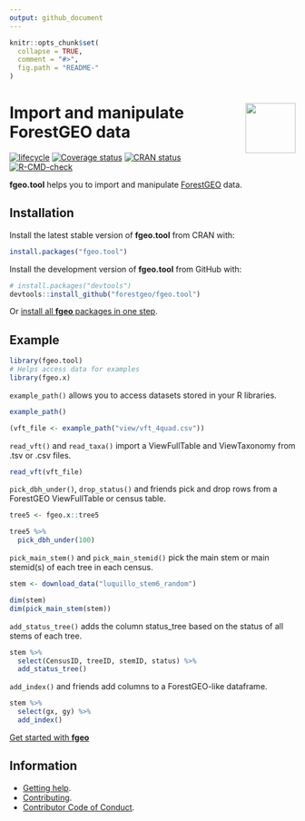 ```yaml
---
output: github_document
---
```


<!-- README.md is generated from README.Rmd. Please edit that file -->

```r
knitr::opts_chunk$set(
  collapse = TRUE,
  comment = "#>",
  fig.path = "README-"
)
```

# <img src="https://i.imgur.com/vTLlhbp.png" align="right" height=88 /> Import and manipulate ForestGEO data

<!-- badges: start -->
[![lifecycle](https://img.shields.io/badge/lifecycle-maturing-blue.svg)](https://lifecycle.r-lib.org/articles/stages.html)
[![Coverage status](https://coveralls.io/repos/github/forestgeo/fgeo.tool/badge.svg)](https://coveralls.io/github/forestgeo/fgeo.tool)
[![CRAN status](https://www.r-pkg.org/badges/version/fgeo.tool)](https://cran.r-project.org/package=fgeo.tool)
[![R-CMD-check](https://github.com/forestgeo/fgeo.tool/workflows/R-CMD-check/badge.svg)](https://github.com/forestgeo/fgeo.tool/actions)
<!-- badges: end -->

__fgeo.tool__ helps you to import and manipulate [ForestGEO](<https://forestgeo.si.edu/>) data.

## Installation

Install the latest stable version of **fgeo.tool** from CRAN with:

```R
install.packages("fgeo.tool")
```

Install the development version of **fgeo.tool** from GitHub with:

```R
# install.packages("devtools")
devtools::install_github("forestgeo/fgeo.tool")
```

Or [install all **fgeo** packages in one step](https://forestgeo.github.io/fgeo//index.html#installation).

## Example

```r
library(fgeo.tool)
# Helps access data for examples
library(fgeo.x)
```

`example_path()` allows you to access datasets stored in your R libraries.

```r
example_path()

(vft_file <- example_path("view/vft_4quad.csv"))
```

`read_vft()` and `read_taxa()` import a ViewFullTable and ViewTaxonomy from .tsv or .csv files.

```r
read_vft(vft_file)
```

`pick_dbh_under()`, `drop_status()` and friends pick and drop rows from a ForestGEO ViewFullTable or census table.

```r
tree5 <- fgeo.x::tree5

tree5 %>% 
  pick_dbh_under(100)
```

`pick_main_stem()` and `pick_main_stemid()` pick the main stem or main stemid(s) of each tree in each census.

```r
stem <- download_data("luquillo_stem6_random")

dim(stem)
dim(pick_main_stem(stem))
```

`add_status_tree()` adds the column status_tree based on the status of all stems of each tree.

```r
stem %>% 
  select(CensusID, treeID, stemID, status) %>% 
  add_status_tree()
```

`add_index()` and friends add columns to a ForestGEO-like dataframe.

```r
stem %>% 
  select(gx, gy) %>% 
  add_index()
```

[Get started with __fgeo__](https://forestgeo.github.io/fgeo/)

## Information

* [Getting help](https://forestgeo.github.io/fgeo.tool/SUPPORT.html).
* [Contributing](https://forestgeo.github.io/fgeo.tool/CONTRIBUTING.html).
* [Contributor Code of Conduct](https://forestgeo.github.io/fgeo.tool/CODE_OF_CONDUCT.html).
